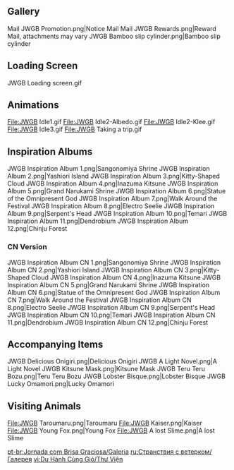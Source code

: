 {{Event Tabs}}

==Gallery==
<gallery>
Mail JWGB Promotion.png|Notice Mail
Mail JWGB Rewards.png|Reward Mail, attachments may vary
JWGB Bamboo slip cylinder.png|Bamboo slip cylinder
</gallery>

==Loading Screen==
<gallery>
JWGB Loading screen.gif
</gallery>

==Animations==
<gallery>
File:JWGB Idle1.gif
File:JWGB Idle2-Albedo.gif
File:JWGB Idle2-Klee.gif
File:JWGB Idle3.gif
File:JWGB Taking a trip.gif
</gallery>

==Inspiration Albums==
<gallery>
JWGB Inspiration Album 1.png|Sangonomiya Shrine
JWGB Inspiration Album 2.png|Yashiori Island
JWGB Inspiration Album 3.png|Kitty-Shaped Cloud
JWGB Inspiration Album 4.png|Inazuma Kitsune
JWGB Inspiration Album 5.png|Grand Narukami Shrine
JWGB Inspiration Album 6.png|Statue of the Omnipresent God
JWGB Inspiration Album 7.png|Walk Around the Festival
JWGB Inspiration Album 8.png|Electro Seelie
JWGB Inspiration Album 9.png|Serpent's Head
JWGB Inspiration Album 10.png|Temari
JWGB Inspiration Album 11.png|Dendrobium
JWGB Inspiration Album 12.png|Chinju Forest
</gallery>

===CN Version===
{{China Only}}
{{See also|Journey With a Gentle Breeze/Story#CN Inspiration Album Translations}}
<gallery>
JWGB Inspiration Album CN 1.png|Sangonomiya Shrine
JWGB Inspiration Album CN 2.png|Yashiori Island
JWGB Inspiration Album CN 3.png|Kitty-Shaped Cloud
JWGB Inspiration Album CN 4.png|Inazuma Kitsune
JWGB Inspiration Album CN 5.png|Grand Narukami Shrine
JWGB Inspiration Album CN 6.png|Statue of the Omnipresent God
JWGB Inspiration Album CN 7.png|Walk Around the Festival
JWGB Inspiration Album CN 8.png|Electro Seelie
JWGB Inspiration Album CN 9.png|Serpent's Head
JWGB Inspiration Album CN 10.png|Temari
JWGB Inspiration Album CN 11.png|Dendrobium
JWGB Inspiration Album CN 12.png|Chinju Forest
</gallery>

==Accompanying Items==
<gallery>
JWGB Delicious Onigiri.png|Delicious Onigiri
JWGB A Light Novel.png|A Light Novel
JWGB Kitsune Mask.png|Kitsune Mask
JWGB Teru Teru Bozu.png|Teru Teru Bozu
JWGB Lobster Bisque.png|Lobster Bisque
JWGB Lucky Omamori.png|Lucky Omamori
</gallery>

==Visiting Animals==
<gallery>
File:JWGB Taroumaru.png|Taroumaru
File:JWGB Kaiser.png|Kaiser
File:JWGB Young Fox.png|Young Fox
File:JWGB A lost Slime.png|A lost Slime
</gallery>

[[pt-br:Jornada com Brisa Graciosa/Galeria]]
[[ru:Странствия с ветерком/Галерея]]
[[vi:Du Hành Cùng Gió/Thư Viện]]